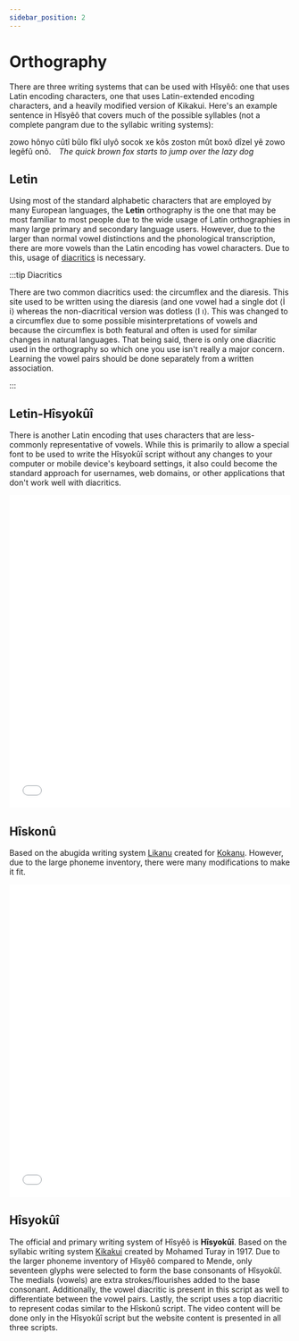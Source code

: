 ```yaml
---
sidebar_position: 2
---
```



# Orthography

There are three writing systems that can be used with Hîsyêô: one that uses
Latin encoding characters, one that uses Latin-extended encoding characters, and
a heavily modified version of Kikakui. Here's an example sentence in Hîsyêô that
covers much of the possible syllables (not a complete pangram due to the
syllabic writing systems):

<HisyeoTabs>
    <p>zowo hônyo cûtî bûlo fîkî ulyô socok xe kôs zoston mût boxô dîzel yê zowo legêfû onô.&emsp;<em>The quick brown fox starts to jump over the lazy dog</em></p>
</HisyeoTabs>

## Letin

Using most of the standard alphabetic characters that are employed by many
European languages, the **Letin** orthography is the one that may be most
familiar to most people due to the wide usage of Latin orthographies in many
large primary and secondary language users.  However, due to the larger than
normal vowel distinctions and the phonological transcription, there are more
vowels than the Latin encoding has vowel characters. Due to this, usage of
[diacritics](https://en.wikipedia.org/wiki/Diacritic) is necessary.

:::tip Diacritics

There are two common diacritics used: the circumflex and the diaresis. This site
used to be written using the diaresis (and one vowel had a single dot ⟨İ i⟩
whereas the non-diacritical version was dotless ⟨I ı⟩. This was changed to a
circumflex due to some possible misinterpretations of vowels and because the
circumflex is both featural and often is used for similar changes in natural
languages. That being said, there is only one diacritic used in the orthography
so which one you use isn't really a major concern. Learning the vowel pairs
should be done separately from a written association. 

:::

## Letin-Hîsyokûî

There is another Latin encoding that uses characters that are less-commonly
representative of vowels. While this is primarily to allow a special font to be
used to write the Hîsyokûî script without any changes to your computer or mobile
device's keyboard settings, it also could become the standard approach for
usernames, web domains, or other applications that don't work well with
diacritics. 

<iframe width="100%" height="560" src="//jsfiddle.net/MadcapJake/b10vd3qc/4/embedded/result/" frameborder="0" loading="lazy" allowtransparency="true" allowfullscreen="true"></iframe>

## Hîskonû

Based on the abugida writing system
[Likanu](https://en.kokanu.com/reference/pronunciation.html) created for
[Kokanu](https://en.kokanu.com). However, due to the large phoneme inventory,
there were many modifications to make it fit.

<iframe width="100%" height="560" src="//jsfiddle.net/MadcapJake/64L3nrgk/embedded/result/" frameborder="0" loading="lazy" allowtransparency="true" allowfullscreen="true"></iframe>

## Hîsyokûî

The official and primary writing system of Hîsyêô is **Hîsyokûî**. Based on the
syllabic writing system
[Kikakui](https://en.wikipedia.org/wiki/Mende_Kikakui_script) created by Mohamed
Turay in 1917. Due to the larger phoneme inventory of Hîsyêô compared to Mende,
only seventeen glyphs were selected to form the base consonants of Hîsyokûî. The
medials (vowels) are extra strokes/flourishes added to the base consonant.
Additionally, the vowel diacritic is present in this script as well to
differentiate between the vowel pairs. Lastly, the script uses a top diacritic
to represent codas similar to the Hîskonû script. The video content will be done
only in the Hîsyokûî script but the website content is presented in all three
scripts.

<HisyeoTooltip/>